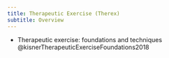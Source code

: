 ```yaml
---
title: Therapeutic Exercise (Therex)
subtitle: Overview
---
```



::: {.callout title="Reading list"}

- Therapeutic exercise: foundations and techniques @kisnerTherapeuticExerciseFoundations2018


:::